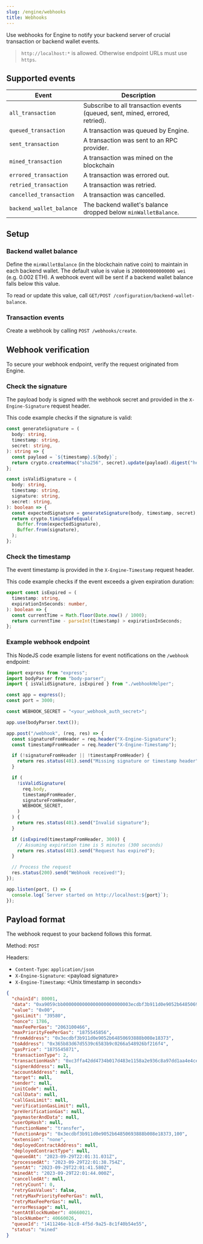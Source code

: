 ```yaml
---
slug: /engine/webhooks
title: Webhooks
---
```


Use webhooks for Engine to notify your backend server of crucial transaction or backend wallet events.

> `http://localhost:*` is allowed. Otherwise endpoint URLs must use `https`.

## Supported events

| Event                    | Description                                                                      |
| ------------------------ | -------------------------------------------------------------------------------- |
| `all_transaction`        | Subscribe to all transaction events (queued, sent, mined, errored, retried).     |
| `queued_transaction`     | A transaction was queued by Engine.                                              |
| `sent_transaction`       | A transaction was sent to an RPC provider.                                       |
| `mined_transaction`      | A transaction was mined on the blockchain                                        |
| `errored_transaction`    | A transaction was errored out.                                                   |
| `retried_transaction`    | A transaction was retried.                                                       |
| `cancelled_transaction`  | A transaction was cancelled.                                                     |
| `backend_wallet_balance` | The backend wallet's balance dropped below `minWalletBalance`.                   |

## Setup

### Backend wallet balance

Define the `minWalletBalance` (in the blockchain native coin) to maintain in each backend wallet. The default value is value is `2000000000000000 wei` (e.g. 0.002 ETH). A webhook event will be sent if a backend wallet balance falls below this value.

To read or update this value, call `GET/POST /configuration/backend-wallet-balance`.

### Transaction events

Create a webhook by calling `POST /webhooks/create`.

## Webhook verification

To secure your webhook endpoint, verify the request originated from Engine.

### Check the signature

The payload body is signed with the webhook secret and provided in the `X-Engine-Signature` request header.

This code example checks if the signature is valid:

```ts
const generateSignature = (
  body: string,
  timestamp: string,
  secret: string,
): string => {
  const payload = `${timestamp}.${body}`;
  return crypto.createHmac("sha256", secret).update(payload).digest("hex");
};

const isValidSignature = (
  body: string,
  timestamp: string,
  signature: string,
  secret: string,
): boolean => {
  const expectedSignature = generateSignature(body, timestamp, secret);
  return crypto.timingSafeEqual(
    Buffer.from(expectedSignature),
    Buffer.from(signature),
  );
};
```

### Check the timestamp

The event timestamp is provided in the `X-Engine-Timestamp` request header.

This code example checks if the event exceeds a given expiration duration:

```ts
export const isExpired = (
  timestamp: string,
  expirationInSeconds: number,
): boolean => {
  const currentTime = Math.floor(Date.now() / 1000);
  return currentTime - parseInt(timestamp) > expirationInSeconds;
};
```

### Example webhook endpoint

This NodeJS code example listens for event notifications on the `/webhook` endpoint:

```ts
import express from "express";
import bodyParser from "body-parser";
import { isValidSignature, isExpired } from "./webhookHelper";

const app = express();
const port = 3000;

const WEBHOOK_SECRET = "<your_webhook_auth_secret>";

app.use(bodyParser.text());

app.post("/webhook", (req, res) => {
  const signatureFromHeader = req.header("X-Engine-Signature");
  const timestampFromHeader = req.header("X-Engine-Timestamp");

  if (!signatureFromHeader || !timestampFromHeader) {
    return res.status(401).send("Missing signature or timestamp header");
  }

  if (
    !isValidSignature(
      req.body,
      timestampFromHeader,
      signatureFromHeader,
      WEBHOOK_SECRET,
    )
  ) {
    return res.status(401).send("Invalid signature");
  }

  if (isExpired(timestampFromHeader, 300)) {
    // Assuming expiration time is 5 minutes (300 seconds)
    return res.status(401).send("Request has expired");
  }

  // Process the request
  res.status(200).send("Webhook received!");
});

app.listen(port, () => {
  console.log(`Server started on http://localhost:${port}`);
});
```

## Payload format

The webhook request to your backend follows this format.

Method: `POST`

Headers:
- `Content-Type`: `application/json`
- `X-Engine-Signature`: &lt;payload signature&gt;
- `X-Engine-Timestamp`: &lt;Unix timestamp in seconds&gt;

```json
{
  "chainId": 80001,
  "data": "0xa9059cbb0000000000000000000000003ecdbf3b911d0e9052b64850693888b008e183730000000000000000000000000000000000000000000000000000000000000064",
  "value": "0x00",
  "gasLimit": "39580",
  "nonce": 1786,
  "maxFeePerGas": "2063100466",
  "maxPriorityFeePerGas": "1875545856",
  "fromAddress": "0x3ecdbf3b911d0e9052b64850693888b008e18373",
  "toAddress": "0x365b83d67d5539c6583b9c0266a548926bf216f4",
  "gasPrice": "1875545871",
  "transactionType": 2,
  "transactionHash": "0xc3ffa42dd4734b017d483e1158a2e936c8a97dd1aa4e4ce11df80ac8e81d2c7e",
  "signerAddress": null,
  "accountAddress": null,
  "target": null,
  "sender": null,
  "initCode": null,
  "callData": null,
  "callGasLimit": null,
  "verificationGasLimit": null,
  "preVerificationGas": null,
  "paymasterAndData": null,
  "userOpHash": null,
  "functionName": "transfer",
  "functionArgs": "0x3ecdbf3b911d0e9052b64850693888b008e18373,100",
  "extension": "none",
  "deployedContractAddress": null,
  "deployedContractType": null,
  "queuedAt": "2023-09-29T22:01:31.031Z",
  "processedAt": "2023-09-29T22:01:38.754Z",
  "sentAt": "2023-09-29T22:01:41.580Z",
  "minedAt": "2023-09-29T22:01:44.000Z",
  "cancelledAt": null,
  "retryCount": 0,
  "retryGasValues": false,
  "retryMaxPriorityFeePerGas": null,
  "retryMaxFeePerGas": null,
  "errorMessage": null,
  "sentAtBlockNumber": 40660021,
  "blockNumber": 40660026,
  "queueId": "1411246e-b1c8-4f5d-9a25-8c1f40b54e55",
  "status": "mined"
}
```